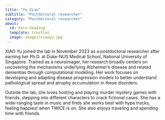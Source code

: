 ```yaml
---
title: "Yu Xiao"
subtitle: "Postdoctoral researcher"
category: "Postdoctoral researcher"
about:
  id: hero-heading
  template: trestles
  image: images/xiaoyu.jpg
---
```


:::{#hero-heading}

XIAO Yu joined the lab in November 2023 as a postdoctoral researcher after earning her Ph.D. at Duke-NUS Medical School, National University of Singapore. Trained as a neuroimager, her research broadly centers on uncovering the mechanisms underlying Alzheimer’s disease and related dementias through computational modeling. Her work focuses on developing and adapting disease progression models to better understand pathological spread and atrophy accumulation in these disorders.

Outside the lab, she loves hosting and playing murder mystery games with friends, stepping into different characters to crack fictional cases. She has a wide-ranging taste in music and finds she works best with hype tracks, feeling happiest when TWICE is on. She also enjoys traveling and spending time with friends.

:::

